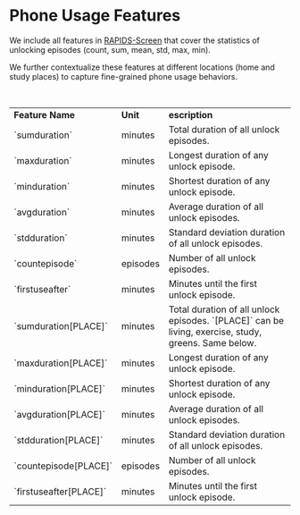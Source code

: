 # Phone Usage Features

We include all features in [RAPIDS-Screen](https://www.rapids.science/1.6/features/phone-screen/) 
that cover the statistics of unlocking episodes (count, sum, mean, std, max, min).

We further contextualize these features at different locations (home and study places) to capture fine-grained phone usage behaviors.

<br/>

<table>
    <tr>
        <td><strong>Feature Name</strong></td>
        <td><strong>Unit</strong></td>
        <td><strong>escription</strong></td>
    </tr>
    <tr>
        <td>`sumduration`</td>
        <td>minutes</td>
        <td>Total duration of all unlock episodes.</td>
    </tr>
    <tr>
        <td>`maxduration`</td>
        <td>minutes</td>
        <td>Longest duration of any unlock episode.</td>
    </tr>
    <tr>
        <td>`minduration`</td>
        <td>minutes</td>
        <td>Shortest duration of any unlock episode.</td>
    </tr>
    <tr>
        <td>`avgduration`</td>
        <td>minutes</td>
        <td>Average duration of all unlock episodes.</td>
    </tr>
    <tr>
        <td>`stdduration`</td>
        <td>minutes</td>
        <td>Standard deviation duration of all unlock episodes.</td>
    </tr>
    <tr>
        <td>`countepisode`</td>
        <td>episodes</td>
        <td>Number of all unlock episodes.</td>
    </tr>
    <tr>
        <td>`firstuseafter`</td>
        <td>minutes</td>
        <td>Minutes until the first unlock episode.</td>
    </tr>
    <tr>
        <td>`sumduration[PLACE]`</td>
        <td>minutes</td>
        <td>Total duration of all unlock episodes. `[PLACE]` can be living, exercise, study, greens. Same below.</td>
    </tr>
    <tr>
        <td>`maxduration[PLACE]`</td>
        <td>minutes</td>
        <td>Longest duration of any unlock episode.</td>
    </tr>
    <tr>
        <td>`minduration[PLACE]`</td>
        <td>minutes</td>
        <td>Shortest duration of any unlock episode.</td>
    </tr>
    <tr>
        <td>`avgduration[PLACE]`</td>
        <td>minutes</td>
        <td>Average duration of all unlock episodes.</td>
    </tr>
    <tr>
        <td>`stdduration[PLACE]`</td>
        <td>minutes</td>
        <td>Standard deviation duration of all unlock episodes.</td>
    </tr>
    <tr>
        <td>`countepisode[PLACE]`</td>
        <td>episodes</td>
        <td>Number of all unlock episodes.</td>
    </tr>
    <tr>
        <td>`firstuseafter[PLACE]`</td>
        <td>minutes</td>
        <td>Minutes until the first unlock episode.</td>
    </tr>
</table>
